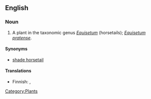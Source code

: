 ==English==

===Noun===
{{en-noun|sg=[[meadow]] [[horsetail]]}}

# A plant in the taxonomic genus ''[[Equisetum]]'' (horsetails); ''[[Equisetum pratense]]''.

====Synonyms====
*[[shade horsetail]]

====Translations====
{{top}}
*Finnish: {{t-|fi|lehtokorte}}, {{t-|fi|niittykorte}}
{{trans-mid}}
{{trans-bottom}}

[[Category:Plants]]